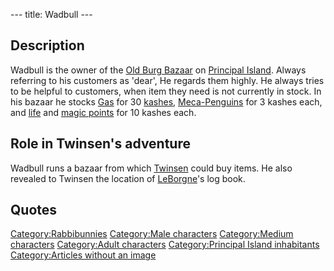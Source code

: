 ---
title: Wadbull
---

{{Character|
Name=Wadbull|
Image=DIVERS.gif|
Race=[[Rabbibunny]]|
Gender=Male|
Size=Medium|
Age=Adult}}

{{Quote|
Quote=Welcome dear customer! I don't have any more cherry flavoured syrup, but there is a pharmacy open on Citadel Island.|
Character=Wadbull}}

==Description==
Wadbull is the owner of the [[Old Burg Bazaar]] on [[Principal Island]]. Always referring to his customers as 'dear', He regards them highly. He always tries to be helpful to customers, when item they need is not currently in stock. In his bazaar he stocks [[Gas]] for 30 [[kashes]], [[Meca-Penguins]] for 3 kashes each, and [[life points|life]] and [[magic points]] for 10 kashes each.

==Role in Twinsen's adventure==
Wadbull runs a bazaar from which [[Twinsen]] could buy items. He also revealed to Twinsen the location of [[LeBorgne]]'s log book.

==Quotes==
{{Quote|
Quote=Haha! You too are looking for his treasure? Well I sure once had a dusty book about LeBorgne, but a customer bought it this morning. It was a rabibunny. I know that he works over at the library.|
Character=Wadbull}}
{{Quote|
Quote=I don't know her. But go and see Wadbull over at the bazaar. And be careful... normally it is forbidden to talk about that.|
Character=A grobo in the tavern}}

[[Category:Rabbibunnies]]
[[Category:Male characters]]
[[Category:Medium characters]]
[[Category:Adult characters]]
[[Category:Principal Island inhabitants]]
[[Category:Articles without an image]]